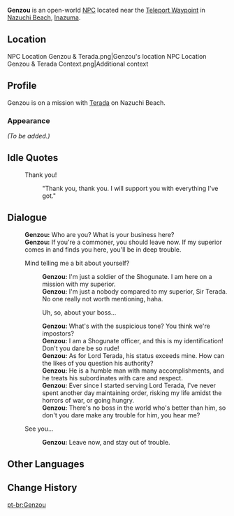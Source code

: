 {{Meta
<!-- REMOVE THIS TEMPLATE AFTER ADDING MISSING INFO -->
|missing_NPC_profile  = yes
}}
{{Character Infobox
|type             = Open-World NPC
|image            = NPC Genzou.png
|realname         = 
|region           = Inazuma
|location         = Inazuma
|affiliation      = 
|title            = Shogunate Samurai
|voiceEN          = 
|voiceCN          = 
|voiceJP          = 
|dialoguereward   = 
}}
'''Genzou''' is an open-world [[NPC]] located near the [[Teleport Waypoint]] in [[Nazuchi Beach]], [[Inazuma]].

==Location==
<gallery>
NPC Location Genzou & Terada.png|Genzou's location
NPC Location Genzou & Terada Context.png|Additional context
</gallery>

==Profile==
Genzou is on a mission with [[Terada]] on Nazuchi Beach.

===Appearance===
''(To be added.)''

==Idle Quotes==
{{Dialogue Start}}
: {{DIcon|Idle}} Thank you!
:: {{A|VO Genzou 01.ogg}} "Thank you, thank you. I will support you with everything I've got."
{{Dialogue End}}

==Dialogue==
{{Dialogue Start}}
:'''Genzou:''' Who are you? What is your business here?
:'''Genzou:''' If you're a commoner, you should leave now. If my superior comes in and finds you here, you'll be in deep trouble.
:{{DIcon}} Mind telling me a bit about yourself?
::'''Genzou:''' I'm just a soldier of the Shogunate. I am here on a mission with my superior.
::'''Genzou:''' I'm just a nobody compared to my superior, Sir Terada. No one really not worth mentioning, haha.
::{{DIcon}} Uh, so, about your boss...
::'''Genzou:''' What's with the suspicious tone? You think we're impostors?
::'''Genzou:''' I am a Shogunate officer, and this is my identification! Don't you dare be so rude!
::'''Genzou:''' As for Lord Terada, his status exceeds mine. How can the likes of you question his authority?
::'''Genzou:''' He is a humble man with many accomplishments, and he treats his subordinates with care and respect.
::'''Genzou:''' Ever since I started serving Lord Terada, I've never spent another day maintaining order, risking my life amidst the horrors of war, or going hungry.
::'''Genzou:''' There's no boss in the world who's better than him, so don't you dare make any trouble for him, you hear me?
:{{DIcon}} See you...
::'''Genzou:''' Leave now, and stay out of trouble.
{{Dialogue End}}

==Other Languages==
{{Other Languages
|default_hidden = 1
|en      = Genzou
|zhs     = 玄三
|zhs_rm  = Xuánsān
|zht     = 玄三
|zht_rm  = Xuánsān
|ja      = 玄三
|ja_rm   = Genzou
|ko      = 겐조
|es      = Genzou
|fr      = Genzou
|ru      = Гэндзо
|th      = Genzou
|vi      = Genzou
|de      = Genzou
|id      = Genzou
|pt      = Genzou
|tr      = Genzou
|it      = Genzou
}}

==Change History==
{{Change History|2.0}}

[[pt-br:Genzou]]